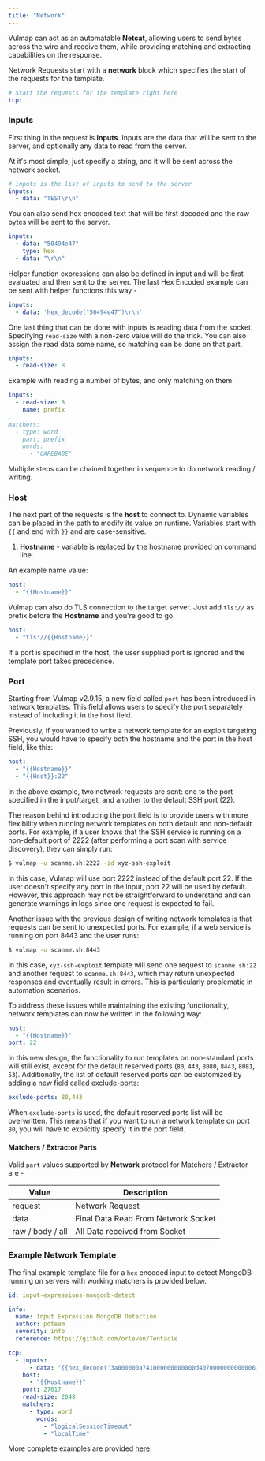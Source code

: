```yaml
---
title: "Network"
---
```


Vulmap can act as an automatable **Netcat**, allowing users to send bytes across the wire and receive them, while providing matching and extracting capabilities on the response.

Network Requests start with a **network** block which specifies the start of the requests for the template.

```yaml
# Start the requests for the template right here
tcp:
```

### Inputs

First thing in the request is **inputs**. Inputs are the data that will be sent to the server, and optionally any data to read from the server.

At it's most simple, just specify a string, and it will be sent across the network socket.

```yaml
# inputs is the list of inputs to send to the server
inputs: 
  - data: "TEST\r\n"
```

You can also send hex encoded text that will be first decoded and the raw bytes will be sent to the server.

```yaml
inputs:
  - data: "50494e47"
    type: hex
  - data: "\r\n"
```

Helper function expressions can also be defined in input and will be first evaluated and then sent to the server. The last Hex Encoded example can be sent with helper functions this way - 

```yaml
inputs:
  - data: 'hex_decode("50494e47")\r\n'
```

One last thing that can be done with inputs is reading data from the socket. Specifying `read-size` with a non-zero value will do the trick. You can also assign the read data some name, so matching can be done on that part.

```yaml
inputs:
  - read-size: 8
```

Example with reading a number of bytes, and only matching on them.

```yaml
inputs:
  - read-size: 8
    name: prefix
...
matchers:
  - type: word
    part: prefix
    words: 
      - "CAFEBABE"
```

Multiple steps can be chained together in sequence to do network reading / writing.

### Host

The next part of the requests is the **host** to connect to. Dynamic variables can be placed in the path to modify its value on runtime. Variables start with `{{` and end with `}}` and are case-sensitive.

1. **Hostname** - variable is replaced by the hostname provided on command line.

An example name value:

```yaml
host: 
  - "{{Hostname}}"
```

Vulmap can also do TLS connection to the target server. Just add `tls://` as prefix before the **Hostname** and you're good to go.

```yaml
host:
  - "tls://{{Hostname}}"
```

If a port is specified in the host, the user supplied port is ignored and the template port takes precedence.

### Port

Starting from Vulmap v2.9.15, a new field called `port` has been introduced in network templates. This field allows users to specify the port separately instead of including it in the host field.

Previously, if you wanted to write a network template for an exploit targeting SSH, you would have to specify both the hostname and the port in the host field, like this:
```yaml
host:
  - "{{Hostname}}"
  - "{{Host}}:22"
```

In the above example, two network requests are sent: one to the port specified in the input/target, and another to the default SSH port (22).

The reason behind introducing the port field is to provide users with more flexibility when running network templates on both default and non-default ports. For example, if a user knows that the SSH service is running on a non-default port of 2222 (after performing a port scan with service discovery), they can simply run:

```bash
$ vulmap -u scanme.sh:2222 -id xyz-ssh-exploit
```

In this case, Vulmap will use port 2222 instead of the default port 22. If the user doesn't specify any port in the input, port 22 will be used by default. However, this approach may not be straightforward to understand and can generate warnings in logs since one request is expected to fail.

Another issue with the previous design of writing network templates is that requests can be sent to unexpected ports. For example, if a web service is running on port 8443 and the user runs:

```bash
$ vulmap -u scanme.sh:8443
```

In this case, `xyz-ssh-exploit` template will send one request to `scanme.sh:22` and another request to `scanme.sh:8443`, which may return unexpected responses and eventually result in errors. This is particularly problematic in automation scenarios.

To address these issues while maintaining the existing functionality, network templates can now be written in the following way:

```yaml
host:
  - "{{Hostname}}"
port: 22
```
In this new design, the functionality to run templates on non-standard ports will still exist, except for the default reserved ports (`80`, `443`, `8080`, `8443`, `8081`, `53`). Additionally, the list of default reserved ports can be customized by adding a new field called exclude-ports:

```yaml
exclude-ports: 80,443
```
When `exclude-ports` is used, the default reserved ports list will be overwritten. This means that if you want to run a network template on port `80`, you will have to explicitly specify it in the port field.

#### Matchers / Extractor Parts

Valid `part` values supported by **Network** protocol for Matchers / Extractor are - 
    
| Value            | Description                         |
|------------------|-------------------------------------|
| request          | Network Request                     |
| data             | Final Data Read From Network Socket |
| raw / body / all | All Data received from Socket       |

### **Example Network Template**

The final example template file for a `hex` encoded input to detect MongoDB running on servers with working matchers is provided below.

```yaml
id: input-expressions-mongodb-detect

info:
  name: Input Expression MongoDB Detection
  author: pdteam
  severity: info
  reference: https://github.com/orleven/Tentacle

tcp:
  - inputs:
      - data: "{{hex_decode('3a000000a741000000000000d40700000000000061646d696e2e24636d640000000000ffffffff130000001069736d6173746572000100000000')}}"
    host:
      - "{{Hostname}}"
    port: 27017
    read-size: 2048
    matchers:
      - type: word
        words:
          - "logicalSessionTimeout"
          - "localTime"
```

More complete examples are provided [here](/template-example/network).